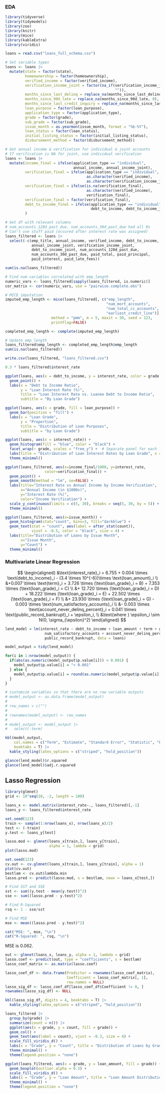 ### EDA

```r
library(tidyverse)
library(tidymodels)
library(zoo)
library(knitr)
library(mice)
library(kableExtra)
library(viridis)
```

```r
loans = read.csv("loans_full_schema.csv")

# Set variable types
loans <- loans |> 
  mutate(state = factor(state),
         homeownership = factor(homeownership),
         verified_income = factor(verified_income),
         verification_income_joint = factor(na_if(verification_income_joint, 
                                                  "")), 
         months_since_last_delinq = replace_na(months_since_last_delinq, 0),
         months_since_90d_late = replace_na(months_since_90d_late, 0),
         months_since_last_credit_inquiry = replace_na(months_since_last_credit_inquiry, 0),
         loan_purpose = factor(loan_purpose),
         application_type = factor(application_type),
         grade = factor(grade),
         sub_grade = factor(sub_grade),
         issue_month = as.yearmon(issue_month, format = "%b-%Y"),
         loan_status = factor(loan_status),
         initial_listing_status = factor(initial_listing_status),
         disbursement_method = factor(disbursement_method))

# Get annual income & verification for individual & joint accounts
# If verification is NA for joint, use individual verification
loans <- loans |> 
  mutate(income_final = ifelse(application_type == "individual", 
                               annual_income, annual_income_joint),
         verification_final = ifelse(application_type == "individual", 
                                     as.character(verified_income), 
                                     as.character(verification_income_joint)),
         verification_final = ifelse(is.na(verification_final), 
                                     as.character(verified_income), 
                                     verification_final),
         verification_final = factor(verification_final), 
         debt_to_income_final = ifelse(application_type == "individual", 
                                       debt_to_income, debt_to_income_joint)
         )

# Get df with relevant columns
# num_accounts_120d_past_due, num_accounts_30d_past_due had all 0s
# Can't use stuff paid (occured after interest rate was assigned)
loans_filtered <- loans |> 
  select(-c(emp_title, annual_income, verified_income, debt_to_income,
            annual_income_joint, verification_income_joint, 
            debt_to_income_joint, num_accounts_120d_past_due,
            num_accounts_30d_past_due, paid_total, paid_principal, 
            paid_interest, paid_late_fees))

sum(is.na(loans_filtered))

# Find num variables correlated with emp_length
numeric_vars <- loans_filtered[sapply(loans_filtered, is.numeric)]
cor_matrix <- cor(numeric_vars, use = "pairwise.complete.obs")

# MICE imputation
imputed_emp_length <- mice(loans_filtered[, c("emp_length", 
                                              "num_mort_accounts",
                                              "num_total_cc_accounts",
                                              "earliest_credit_line")], 
                     method = "pmm", m = 5, maxit = 50, seed = 123,
                     printFlag=FALSE)

completed_emp_length <- complete(imputed_emp_length)

# Update emp_length
loans_filtered$emp_length <- completed_emp_length$emp_length
sum(is.na(loans_filtered))

write.csv(loans_filtered, "loans_filtered.csv")
```

```r
0.3 * loans_filtered$interest_rate
```

```r
ggplot(loans, aes(x = debt_to_income, y = interest_rate, color = grade)) +
  geom_point() +
  labs(x = "Debt to Income Ratio",
       y = "Loan Interest Rate (%)",
       title = "Loan Interest Rate vs. Loanee Debt to Income Ratio",
       subtitle = "By Loan Grade")
```

```r
ggplot(loans, aes(x = grade, fill = loan_purpose)) +
  geom_bar(position = "fill") +
  labs(x = "Loan Grade",
       y = "Proportion",
       title = "Distribution of Loan Purposes",
       subtitle = "by Loan Grade")
```

```r
ggplot(loans, aes(x = interest_rate)) +
  geom_histogram(fill = "blue", color = "black") +
  facet_wrap(~ grade, scales = "free_y") +  # Separate panel for each level of A
  labs(title = "Distribution of Loan Interest Rates by Loan Grade", x = "Interest Rate (%)", y = "Count") +
  theme_minimal()
```

```r
ggplot(loans_filtered, aes(x=income_final/1000, y=interest_rate, 
                  color=verification_final)) + 
  geom_point() + 
  geom_smooth(method = "lm", se=FALSE) + 
  labs(title="Interest Rate vs Annual Income by Income Verification",
       x="Annual Income (in $1000s)", 
       y="Interest Rate (%)",
       color="Income Verification") + 
  scale_y_continuous(limits = c(5, 30), breaks = seq(5, 30, by = 5)) + 
  theme_minimal()
```

```r
ggplot(loans_filtered, aes(x=issue_month)) +
  geom_histogram(stat="count", bins=3, fill="darkblue") + 
  geom_text(stat = "count", aes(label = after_stat(count)), 
            vjust = -0.5, color = "black", size = 4) +
  labs(title="Distribution of Loans by Issue Month",
       x="Issue Month",
       y="Count") + 
  theme_minimal()
```

### Multivariate Linear Regression

$$
\begin{aligned}
&\text{interest_rate}_i = 6.755 + 0.004 \times \text{debt_to_income}_i - (3.4 \times 10^{-6})\times \text{loan_amount}_i \\
&+0.007 \times \text{term}_i + 3.726 \times (\text{loan_grade}_i = B) + 7.353 \times (\text{loan_grade}_i = C) \\
&+ 12.720 \times (\text{loan_grade}_i = D) + 18.222 \times (\text{loan_grade}_i = E) + 22.502 \times (\text{loan_grade}_i = F) \\
&+ 23.930 \times (\text{loan_grade}_i = G) - 0.003 \times \text{num_satisfactory_accounts}_i \\
&- 0.003 \times \text{account_never_delinq_percent}_i + 0.041 \times \text{public_record_bankrupt}_i + \epsilon_i, \\
&\text{where } \epsilon_i \sim N(0, \sigma_{\epsilon}^2)
\end{aligned}
$$

```r
lend_model = lm(interest_rate ~ debt_to_income + loan_amount + term + grade + 
                  num_satisfactory_accounts + account_never_delinq_percent +
                  public_record_bankrupt, data = loans)

model_output = tidy(lend_model) 

for(i in 1:nrow(model_output)) {
  if(abs(as.numeric(model_output$p.value[i])) < 0.001) {
    model_output$p.value[i] = "< 0.001"
  } else {
    model_output$p.value[i] = round(as.numeric(model_output$p.value[i]), 3)
  }
}

# customize variables so that there are no raw variable outputs
# model_output <- as.data.frame(model_output)
# 
# row_names = c("")
# 
# rownames(model_output) <- row_names
# 
# model_output <- model_output |> 
#   select(-term)

kbl(model_output,
    col.names = c("Term", "Estimate", "Standard Error", "Statistic", "P-value"),
    booktabs = T) |> 
  kable_styling(latex_options = c("striped", "hold_position"))
```

```r
glance(lend_model)$r.squared
glance(lend_model)$adj.r.squared
```

## Lasso Regression

```r
library(glmnet)
grid <- 10^seq(10, -2, length = 100)

loans_x <- model.matrix(interest_rate~., loans_filtered)[,-1]
loans_y <- loans_filtered$interest_rate

set.seed(123)
train <- sample(1:nrow(loans_x), nrow(loans_x)/2)
test <- (-train)
y.test <- loans_y[test]

lasso.mod <- glmnet(loans_x[train,], loans_y[train], 
                    alpha = 1, lambda = grid)
plot(lasso.mod)
```

```r
set.seed(123)
cv.out <- cv.glmnet(loans_x[train,], loans_y[train], alpha = 1)
plot(cv.out)
bestlam <- cv.out$lambda.min
lasso.pred <- predict(lasso.mod, s = bestlam, newx = loans_x[test,])

# Find SST and SSE
sst <- sum((y.test - mean(y.test))^2)
sse <- sum((lasso.pred - y.test)^2)

# Find R-Squared
rsq <- 1 - sse/sst

# Find MSE
mse <- mean((lasso.pred - y.test)^2)

cat("MSE: ", mse, "\n")
cat("R-Squared: ", rsq, "\n")
```

MSE is 0.062.

```r
out <- glmnet(loans_x, loans_y, alpha = 1, lambda = grid)
lasso.coef <- predict(out, type = "coefficients", s = bestlam)
lasso_coef_matrix <- as.matrix(lasso.coef)

lasso_coef_df <- data.frame(Predictor = rownames(lasso_coef_matrix),
                            Coefficient = lasso_coef_matrix[, 1], 
                            row.names = NULL)
lasso_sig_df <- lasso_coef_df[lasso_coef_df$Coefficient != 0, ]
rownames(lasso_sig_df) <- NULL

kbl(lasso_sig_df, digits = 4, booktabs = T) |> 
  kable_styling(latex_options = c("striped", "hold_position"))
```

```r
loans_filtered |> 
  group_by(grade) |> 
  summarize(count = n()) |> 
  ggplot(aes(x = grade, y = count, fill = grade)) + 
  geom_col() +
  geom_text(aes(label = count), vjust = -0.3, size = 4) +
  scale_fill_viridis_d() +
  labs(x = "Grade", y = "Count", title = "Distribution of Loans by Grade") +
  theme_minimal() +
  theme(legend.position = "none")
```

```r
ggplot(loans_filtered, aes(x = grade, y = loan_amount, fill = grade)) +
  geom_boxplot(outlier.alpha = 0.3) +
  scale_fill_viridis_d() +
  labs(x = "Grade", y = "Loan Amount", title = "Loan Amount Distribution by Grade") +
  theme_minimal() +
  theme(legend.position = "none")
```
